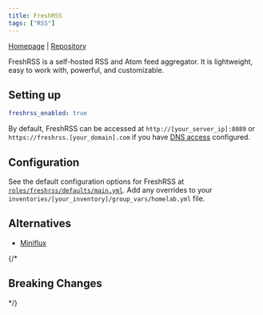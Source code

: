 ```yaml
---
title: FreshRSS
tags: ["RSS"]
---
```



[Homepage](https://freshrss.org/) |
[Repository](https://github.com/FreshRSS/FreshRSS)

<Tags tags={frontmatter.tags} />

FreshRSS is a self-hosted RSS and Atom feed aggregator. It is lightweight, easy to work with, powerful, and customizable.

## Setting up

```yaml title="inventories/homelab/group_vars/homelab.yml"
freshrss_enabled: true
```

By default, FreshRSS can be accessed at `http://[your_server_ip]:8089` or `https://freshrss.[your_domain].com` if you have [DNS access](../guides/dns-access) configured.

## Configuration

See the default configuration options for FreshRSS at [`roles/freshrss/defaults/main.yml`](https://github.com/Dylancyclone/ansible-homelab-orchestration/blob/main/roles/freshrss/defaults/main.yml).
Add any overrides to your `inventories/[your_inventory]/group_vars/homelab.yml` file.

## Alternatives

- [Miniflux](./miniflux)

{/* 

## Breaking Changes

*/}